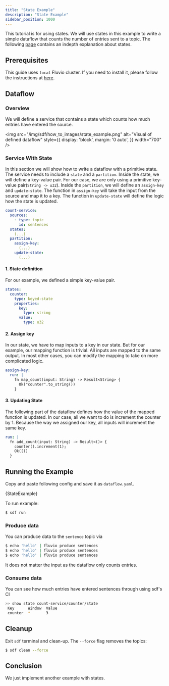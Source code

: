 ```yaml
---
title: "State Example"
description: "State Example"
sidebar_position: 1000
---
```



This tutorial is for using states. We will use states in this example to write a simple dataflow that counts the number of entries sent to a topic. The following [page][states] contains an indepth explanation about states.

## Prerequisites

This guide uses `local` Fluvio cluster. If you need to install it, please follow the instructions at [here][installation].

## Dataflow

### Overview
We will define a service that contains a state which counts how much entries have entered the source.

<img src="/img/sdf/how_to_images/state_example.png" alt="Visual of defined dataflow"  style={{ display: 'block', margin: '0 auto', }} width="700" />

### Service With State
In this section we will show how to write a dataflow with a primitive state. The service needs to include a `state` and a `partition`. Inside the state, we will define a key-value pair. For our case, we are only using a primitive key-value pair(`String -> u32`). Inside the `partition`, we will define an `assign-key` and `update-state`. The function in `assign-key` will take the input from the source and map it to a key. The function in `update-state` will define the logic how the state is updated.

```YAML
count-service:
  sources:
    - type: topic
      id: sentences
  states:
    (...)
  partition:
    assign-key:
      (...)
    update-state:
      (...)
```

#### 1. State definition
For our example, we defined a simple key-value pair. 
```YAML
states:
  counter: 
    type: keyed-state
    properties:
      key: 
        type: string
      value:
        type: u32  
```
#### 2. Assign key
In our state, we have to map inputs to a key in our state. But for our example, our mapping function is trivial. All inputs are mapped to the same output. In most other cases, you can modify the mapping to take on more complicated logic.
```YAML
assign-key:
  run: |
    fn map_count(input: String) -> Result<String> {
      Ok("counter".to_string())
    }
```
#### 3. Updating State
The following part of the dataflow defines how the value of the mapped function is updated. In our case, all we want to do is increment the counter by 1. Because the way we assigned our key, all inputs will increment the same key.
```YAML
run: |
  fn add_count(input: String) -> Result<()> {
    counter().increment(1);
    Ok(())
  }
```

## Running the Example

Copy and paste following config and save it as `dataflow.yaml`.

<CodeBlock language="yaml">{StateExample}</CodeBlock>

To run example:
```bash copy="cmd"
$ sdf run
```

### Produce data
You can produce data to the `sentence` topic via
```bash copy="cmd"
$ echo 'hello' | fluvio produce sentences
$ echo 'hello' | fluvio produce sentences
$ echo 'hello' | fluvio produce sentences
```
It does not matter the input as the dataflow only counts entries.

### Consume data
You can see how much entries have entered sentences through using sdf's CI
```bash copy="cmd"
>> show state count-service/counter/state 
 Key      Window  Value 
 counter  *       3   
```

## Cleanup

Exit `sdf` terminal and clean-up. The `--force` flag removes the topics:

```bash copy="cmd"
$ sdf clean --force
```


## Conclusion

We just implement another example with states. 

[installation]: /docs/fluvio/quickstart#install-fluvio
[tumbling_window]: /sdf/how-to/tumbling_window
[window]: /sdf/how-to/tumbling_window#5-flush-the-window
[states]: /sdf/concepts/state